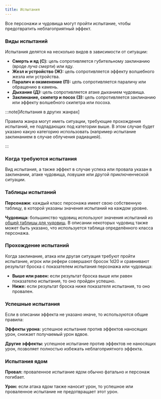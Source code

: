 ```yaml
---
title: Испытания
---
```


Все персонажи и чудовища могут пройти испытание, чтобы предотвратить неблагоприятный эффект.

### Виды испытаний

Испытания делятся на несколько видов в зависимости от ситуации:

- **Смерть и яд (C):** цель сопротивляется губительному заклинанию (вроде _луча смерти_) или яду.
- **Жезл и устройство (Ж):** цель сопротивляется эффекту волшебного жезла или устройства.
- **Паралич и окаменение (П):** цель сопротивляется параличу или обращению в камень.
- **Дыхание (Д):** цель сопротивляется атаке дыханием чудовища.
- **Заклинание, скипетр и посох (З):** цель сопротивляется заклинанию или эффекту волшебного скипетра или посоха.

:::note[Испытания в других жанрах]

Правила жанра могут иметь ситуации, требующие прохождения испытаний, не подпадающих под категории выше. В этом случае будет указано какую категорию использовать (например испытание заклинанием в случае облучения радиацией).

:::

### Когда требуются испытания

Вид испытания, а также эффект в случае успеха или провала указан в заклинании, атаке чудовища, ловушке или другой приключенческой ситуации.

### Таблицы испытаний

**Персонажи:** каждый класс персонажа имеет свою собственную таблицу, в которой указаны значения испытаний на каждом уровне.

**Чудовища:** большинство чудовищ используют значения испытаний из [общей таблицы для чудовищ](../../encounters/combat-tables#испытания-чудовищ-в-зависимости-от-кости-здоровья). В описании некоторых чудовищ также может быть указано, что используется таблица определённого класса персонажа.

### Прохождение испытаний

Когда заклинание, атака или другая ситуация требуют пройти испытание, игрок или рефери совершают бросок 1d20 и сравнивают результат броска с показателем испытания персонажа или чудовища:

- **Выше или равен:** если результат броска выше или равен показателю испытания, то оно пройден успешно.
- **Ниже:** если результат броска ниже показателя испытания, то оно провален.

### Успешные испытания

Если в описании эффекта не указано иначе, то используются общие правила:

**Эффекты урона:** успешное испытание против эффектов наносящих урон, снижает получаемый урон вдвое.

**Другие эффекты:** успешное испытание против эффектов не наносящих урон, позволяет полностью избежать неблагоприятного эффекта.

### Испытания ядом

**Провал:** проваленное испытание ядом обычно фатально и персонаж погибает.

**Урон:** если атака ядом также наносит урон, то успешное или проваленное испытание не предотвращает этот урон.
